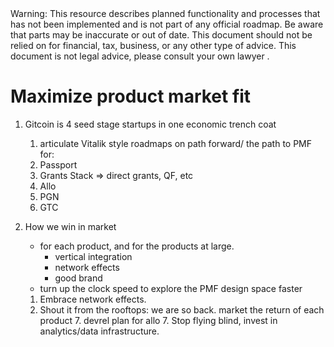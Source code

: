 
<Callout type="warning">
  Warning: This resource describes planned functionality and processes that has
  not been implemented and is not part of any official roadmap. Be aware that parts may be inaccurate or out of
  date.  This document should not be relied on for financial, tax, business, or any other type of advice.  This document is not legal advice, please consult your own lawyer .
</Callout>

# Maximize product market fit

1. Gitcoin is 4 seed stage startups in one economic trench coat
    1. articulate Vitalik style roadmaps on path forward/ the path to PMF for:
    1. Passport
    2. Grants Stack => direct grants, QF, etc
    3. Allo 
    4. PGN
    5. GTC

1. How we win in market 
    - for each product, and for the products at large.
        - vertical integration
        - network effects
        - good brand
    - turn up the clock speed to explore the PMF design space faster
    1. Embrace network effects.
    1. Shout it from the rooftops: we are so back.  market the return of each product
            7. devrel plan for allo
            7. Stop flying blind, invest in analytics/data infrastructure.

